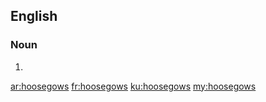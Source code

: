 ==English==

===Noun===
{{head|en|plural}}

# {{plural of|hoosegow|lang=en}}

[[ar:hoosegows]]
[[fr:hoosegows]]
[[ku:hoosegows]]
[[my:hoosegows]]